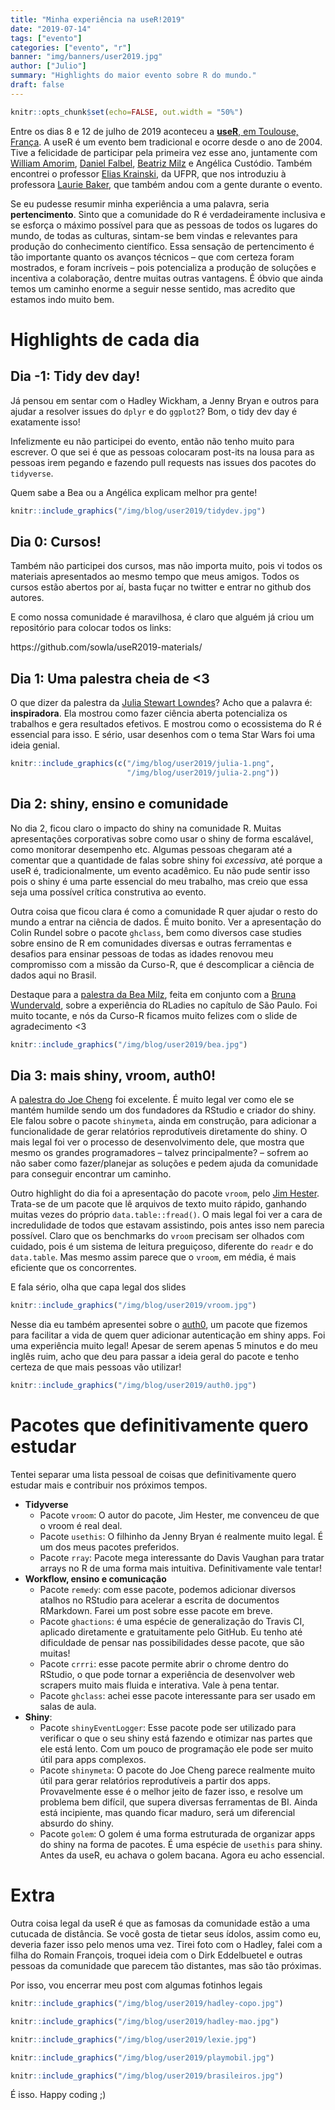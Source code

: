 ```yaml
---
title: "Minha experiência na useR!2019"
date: "2019-07-14"
tags: ["evento"]
categories: ["evento", "r"]
banner: "img/banners/user2019.jpg"
author: ["Julio"]
summary: "Highlights do maior evento sobre R do mundo."
draft: false
---
```


```r
knitr::opts_chunk$set(echo=FALSE, out.width = "50%")
```

Entre os dias 8 e 12 de julho de 2019 aconteceu a [**useR**, em Toulouse, França](http://user2019.r-project.org/). A useR é um evento bem tradicional e ocorre desde o ano de 2004. Tive a felicidade de participar pela primeira vez esse ano, juntamente com [William Amorim](https://www.curso-r.com/author/william/), [Daniel Falbel](https://github.com/dfalbel), [Beatriz Milz](https://twitter.com/beamilz) e Angélica Custódio. Também encontrei o professor [Elias Krainski](http://www.leg.ufpr.br/~elias/), da UFPR, que nos introduziu à professora [Laurie Baker](https://www.researchgate.net/profile/Laurie_Baker2), que também andou com a gente durante o evento.

Se eu pudesse resumir minha experiência a uma palavra, seria **pertencimento**. Sinto que a comunidade do R é verdadeiramente inclusiva e se esforça o máximo possível para que as pessoas de todos os lugares do mundo, de todas as culturas, sintam-se bem vindas e relevantes para produção do conhecimento científico. Essa sensação de pertencimento é tão importante quanto os avanços técnicos -- que com certeza foram mostrados, e foram incríveis -- pois potencializa a produção de soluções e incentiva a colaboração, dentre muitas outras vantagens. É óbvio que ainda temos um caminho enorme a seguir nesse sentido, mas acredito que estamos indo muito bem.

# Highlights de cada dia

## Dia -1: Tidy dev day!

Já pensou em sentar com o Hadley Wickham, a Jenny Bryan e outros para ajudar a resolver issues do `dplyr` e do `ggplot2`? Bom, o tidy dev day é exatamente isso!

Infelizmente eu não participei do evento, então não tenho muito para escrever. O que sei é que as pessoas colocaram post-its na lousa para as pessoas irem pegando e fazendo pull requests nas issues dos pacotes do `tidyverse`.

Quem sabe a Bea ou a Angélica explicam melhor pra gente!

```r
knitr::include_graphics("/img/blog/user2019/tidydev.jpg")
```

## Dia 0: Cursos!

Também não participei dos cursos, mas não importa muito, pois vi todos os materiais apresentados ao mesmo tempo que meus amigos. Todos os cursos estão abertos por aí, basta fuçar no twitter e entrar no github dos autores. 

E como nossa comunidade é maravilhosa, é claro que alguém já criou um repositório para colocar todos os links:

https://github.com/sowla/useR2019-materials/

## Dia 1: Uma palestra cheia de <3

O que dizer da palestra da [Julia Stewart Lowndes](https://www.youtube.com/watch?v=Z8PqwFPqn6Y)? Acho que a palavra é: **inspiradora**. Ela mostrou como fazer ciência aberta potencializa os trabalhos e gera resultados efetivos. E mostrou como o ecossistema do R é essencial para isso. E sério, usar desenhos com o tema Star Wars foi uma ideia genial.

```r
knitr::include_graphics(c("/img/blog/user2019/julia-1.png", 
                          "/img/blog/user2019/julia-2.png"))
```

## Dia 2: shiny, ensino e comunidade

No dia 2, ficou claro o impacto do shiny na comunidade R. Muitas apresentações corporativas sobre como usar o shiny de forma escalável, como monitorar desempenho etc. Algumas pessoas chegaram até a comentar que a quantidade de falas sobre shiny foi *excessiva*, até porque a useR é, tradicionalmente, um evento acadêmico. Eu não pude sentir isso pois o shiny é uma parte essencial do meu trabalho, mas creio que essa seja uma possível crítica construtiva ao evento.

Outra coisa que ficou clara é como a comunidade R quer ajudar o resto do mundo a entrar na ciência de dados. É muito bonito. Ver a apresentação do Colin Rundel sobre o pacote `ghclass`, bem como diversos case studies sobre ensino de R em comunidades diversas e outras ferramentas e desafios para ensinar pessoas de todas as idades renovou meu compromisso com a missão da Curso-R, que é descomplicar a ciência de dados aqui no Brasil.

Destaque para a [palestra da Bea Milz](https://beatrizmilz.github.io/useR2019/), feita em conjunto com a [Bruna Wundervald](https://brunaw.com), sobre a experiência do RLadies no capítulo de São Paulo. Foi muito tocante, e nós da Curso-R ficamos muito felizes com o slide de agradecimento <3

```r
knitr::include_graphics("/img/blog/user2019/bea.jpg")
```


## Dia 3: mais shiny, vroom, auth0!

A [palestra do Joe Cheng](https://www.youtube.com/watch?v=5KByRC6eqC8&feature=youtu.be&t=697) foi excelente. É muito legal ver como ele se mantém humilde sendo um dos fundadores da RStudio e criador do shiny. Ele falou sobre o pacote `shinymeta`, ainda em construção, para adicionar a funcionalidade de gerar relatórios reprodutíveis diretamente do shiny. O mais legal foi ver o processo de desenvolvimento dele, que mostra que mesmo os grandes programadores -- talvez principalmente? -- sofrem ao não saber como fazer/planejar as soluções e pedem ajuda da comunidade para conseguir encontrar um caminho.

Outro highlight do dia foi a apresentação do pacote `vroom`, pelo [Jim Hester](https://speakerdeck.com/jimhester/vroom). Trata-se de um pacote que lê arquivos de texto muito rápido, ganhando muitas vezes do próprio `data.table::fread()`. O mais legal foi ver a cara de incredulidade de todos que estavam assistindo, pois antes isso nem parecia possível. Claro que os benchmarks do `vroom` precisam ser olhados com cuidado, pois é um sistema de leitura preguiçoso, diferente do `readr` e do `data.table`. Mas mesmo assim parece que o `vroom`, em média, é mais eficiente que os concorrentes.

E fala sério, olha que capa legal dos slides

```r
knitr::include_graphics("/img/blog/user2019/vroom.jpg")
```

Nesse dia eu também apresentei sobre o [auth0](https://github.com/curso-r/auth0), um pacote que fizemos para facilitar a vida de quem quer adicionar autenticação em shiny apps. Foi uma experiência muito legal! Apesar de serem apenas 5 minutos e do meu inglês ruim, acho que deu para passar a ideia geral do pacote e tenho certeza de que mais pessoas vão utilizar!

```r
knitr::include_graphics("/img/blog/user2019/auth0.jpg")
```

# Pacotes que definitivamente quero estudar

Tentei separar uma lista pessoal de coisas que definitivamente quero estudar mais e contribuir nos próximos tempos.

- **Tidyverse**
  - Pacote `vroom`: O autor do pacote, Jim Hester, me convenceu de que o vroom é real deal. 
  - Pacote `usethis`: O filhinho da Jenny Bryan é realmente muito legal. É um dos meus pacotes preferidos.
  - Pacote `rray`: Pacote mega interessante do Davis Vaughan para tratar arrays no R de uma forma mais intuitiva. Definitivamente vale tentar!
- **Workflow, ensino e comunicação**
  - Pacote `remedy`: com esse pacote, podemos adicionar diversos atalhos no RStudio para acelerar a escrita de documentos RMarkdown. Farei um post sobre esse pacote em breve.
  - Pacote `ghactions`: é uma espécie de generalização do Travis CI, aplicado diretamente e gratuitamente pelo GitHub. Eu tenho até dificuldade de pensar nas possibilidades desse pacote, que são muitas!
  - Pacote `crrri`: esse pacote permite abrir o chrome dentro do RStudio, o que pode tornar a experiência de desenvolver web scrapers muito mais fluida e interativa. Vale à pena tentar.
  - Pacote `ghclass`: achei esse pacote interessante para ser usado em salas de aula. 
- **Shiny**:
  - Pacote `shinyEventLogger`: Esse pacote pode ser utilizado para verificar o que o seu shiny está fazendo e otimizar nas partes que ele está lento. Com um pouco de programação ele pode ser muito útil para apps complexos.
  - Pacote `shinymeta`: O pacote do Joe Cheng parece realmente muito útil para gerar relatórios reprodutíveis a partir dos apps. Provavelmente esse é o melhor jeito de fazer isso, e resolve um problema bem difícil, que supera diversas ferramentas de BI. Ainda está incipiente, mas quando ficar maduro, será um diferencial absurdo do shiny.
  - Pacote `golem`: O golem é uma forma estruturada de organizar apps do shiny na forma de pacotes. É uma espécie de `usethis` para shiny. Antes da useR, eu achava o golem bacana. Agora eu acho essencial.

# Extra

Outra coisa legal da useR é que as famosas da comunidade estão a uma cutucada de distância. Se você gosta de tietar seus ídolos, assim como eu, deveria fazer isso pelo menos uma vez. Tirei foto com o Hadley, falei com a filha do Romain François, troquei ideia com o Dirk Eddelbuetel e outras pessoas da comunidade que parecem tão distantes, mas são tão próximas.

Por isso, vou encerrar meu post com algumas fotinhos legais

```r
knitr::include_graphics("/img/blog/user2019/hadley-copo.jpg")
```

```r
knitr::include_graphics("/img/blog/user2019/hadley-mao.jpg")
```

```r
knitr::include_graphics("/img/blog/user2019/lexie.jpg")
```

```r
knitr::include_graphics("/img/blog/user2019/playmobil.jpg")
```

```r
knitr::include_graphics("/img/blog/user2019/brasileiros.jpg")
```

É isso. Happy coding ;)









